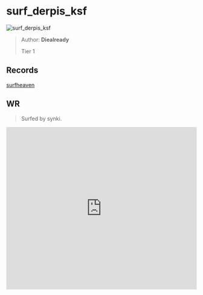 
# surf_derpis_ksf

![surf_derpis_ksf](https://raw.githubusercontent.com/Sayt123/SurfMapPics/Maps-and-bonuses/csgo/surf_derpis_ksf.jpg)

> Author: **Diealready**
>
> Tier 1

## Records

[surfheaven](https://surfheaven.eu/map/surf_derpis_ksf)

## WR

> Surfed by synki.

<iframe
width="100%"
height="430"
src="https://www.youtube.com/embed/bcfdNhpkukc"
frameborder="0"
allow="accelerometer; autoplay; clipboard-write; encrypted-media; gyroscope; picture-in-picture"
allowFullScreen
/>

```md

[Surf Timer] - им ٠synki finished in 01:11:98 (WR -00:00:88). Improving by 00:01:20
[Surf Timer] - им ٠synki beat the map record! Rank: 1/2080 


```
                